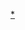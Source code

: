 {{asbox
| image     = Flag-map of India (de-facto).svg
| pix       = 30
| subject   = 
| qualifier = 有关[[印度地理]]
| category  = 印度地理小作品
| tempsort  =  
| name      = Template:India-geo-stub
}}
<noinclude>
[[Category:印度地理小作品模板|*]] 
</noinclude>